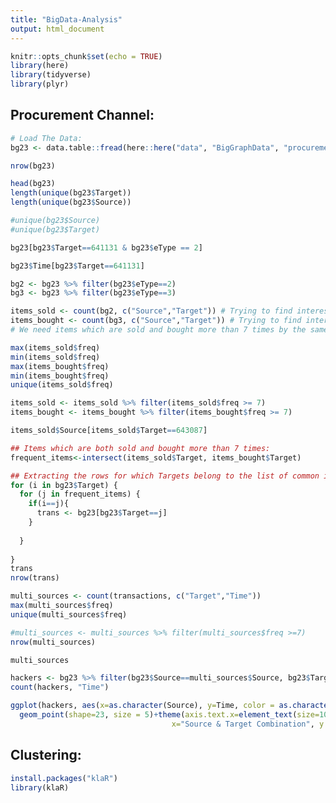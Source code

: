 ```yaml
---
title: "BigData-Analysis"
output: html_document
---
```


```r
knitr::opts_chunk$set(echo = TRUE)
library(here)
library(tidyverse)
library(plyr)
```

## Procurement Channel:

```r
# Load The Data:
bg23 <- data.table::fread(here::here("data", "BigGraphData", "procurement.csv"))

nrow(bg23)

head(bg23)
length(unique(bg23$Target))
length(unique(bg23$Source))

```



```r
#unique(bg23$Source) 
#unique(bg23$Target)

bg23[bg23$Target==641131 & bg23$eType == 2]

bg23$Time[bg23$Target==641131]

bg2 <- bg23 %>% filter(bg23$eType==2)
bg3 <- bg23 %>% filter(bg23$eType==3)

```

```r
items_sold <- count(bg2, c("Source","Target")) # Trying to find interesting items which were sold multiple times.
items_bought <- count(bg3, c("Source","Target")) # Trying to find interesting items which were bought multiple times.
# We need items which are sold and bought more than 7 times by the same people.

max(items_sold$freq)
min(items_sold$freq)
max(items_bought$freq)
min(items_bought$freq)
unique(items_sold$freq)

items_sold <- items_sold %>% filter(items_sold$freq >= 7)
items_bought <- items_bought %>% filter(items_bought$freq >= 7)

items_sold$Source[items_sold$Target==643087]

```

```r
## Items which are both sold and bought more than 7 times:
frequent_items<-intersect(items_sold$Target, items_bought$Target)
```








```r
## Extracting the rows for which Targets belong to the list of common items which were both sold and bought:
for (i in bg23$Target) {
  for (j in frequent_items) {
    if(i==j){
      trans <- bg23[bg23$Target==j]
    } 
    
  }
  
}
trans
nrow(trans)


```



```r
multi_sources <- count(transactions, c("Target","Time"))
max(multi_sources$freq)
unique(multi_sources$freq)

#multi_sources <- multi_sources %>% filter(multi_sources$freq >=7)
nrow(multi_sources)

multi_sources

```

```r
hackers <- bg23 %>% filter(bg23$Source==multi_sources$Source, bg23$Target==multi_sources$Target)
count(hackers, "Time")

```



```r
ggplot(hackers, aes(x=as.character(Source), y=Time, color = as.character(eType), fill=as.character(eType))) + 
  geom_point(shape=23, size = 5)+theme(axis.text.x=element_text(size=10, angle=90))+labs(title="Source Target Combinations for Big Graph ",
                                    x="Source & Target Combination", y = "Time")
```

## Clustering:

```r
install.packages("klaR")
library(klaR)
```



